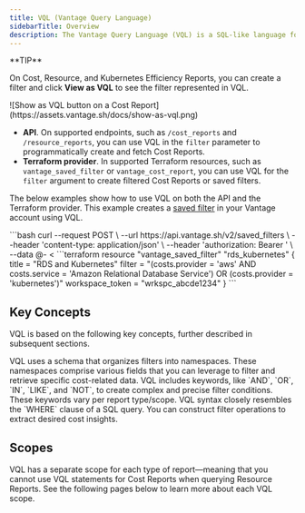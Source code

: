 ```yaml
---
title: VQL (Vantage Query Language)
sidebarTitle: Overview
description: The Vantage Query Language (VQL) is a SQL-like language for filtering cloud cost data. It includes a normalized schema across cloud providers and basic filter syntax for creating complex filters. VQL is currently available as part of the [Vantage API](https://vantage.readme.io/reference/general) as well as within the [Vantage Terraform provider](/terraform).
---
```


<Tip>
**TIP**

On Cost, Resource, and Kubernetes Efficiency Reports, you can create a filter and click **View as VQL** to see the filter represented in VQL.

<Frame>
![Show as VQL button on a Cost Report](https://assets.vantage.sh/docs/show-as-vql.png)
</Frame>
</Tip>

- **API**. On supported endpoints, such as `/cost_reports` and `/resource_reports`, you can use VQL in the `filter` parameter to programmatically create and fetch Cost Reports.
- **Terraform provider**. In supported Terraform resources, such as `vantage_saved_filter` or `vantage_cost_report`, you can use VQL for the `filter` argument to create filtered Cost Reports or saved filters.

The below examples show how to use VQL on both the API and the Terraform provider. This example creates a [saved filter](/cost_reports#saved-filters) in your Vantage account using VQL.

<Tabs>
  <Tab title="API">
    ```bash
        curl --request POST \
            --url https://api.vantage.sh/v2/saved_filters \
            --header 'content-type: application/json' \
            --header 'authorization: Bearer <ACCESS_TOKEN>' \
            --data @- <<EOF
        {
        "filter": "(costs.provider = 'aws' AND costs.service = 'Amazon Relational Database Service') OR (costs.provider = 'kubernetes')",
        "title": "RDS and Kubernetes",
        "workspace_token": "wrkspc_abcde12345"
        }
        EOF
    ```
  </Tab>
  <Tab title="Terraform Provider">
    ```terraform
        resource "vantage_saved_filter" "rds_kubernetes" {
            title  = "RDS and Kubernetes"
            filter = "(costs.provider = 'aws' AND costs.service = 'Amazon Relational Database Service') OR (costs.provider = 'kubernetes')"
            workspace_token = "wrkspc_abcde1234"
        }
    ```
  </Tab>
</Tabs>


## Key Concepts

VQL is based on the following key concepts, further described in subsequent sections.

<Tabs>
  <Tab title="Schema">
    VQL uses a schema that organizes filters into namespaces. These namespaces comprise various fields that you can leverage to filter and retrieve specific cost-related data.
  </Tab>
  <Tab title="Keywords">
    VQL includes keywords, like `AND`, `OR`, `IN`, `LIKE`, and `NOT`, to create complex and precise filter conditions. These keywords vary per report type/scope.
  </Tab>
  <Tab title="Syntax">
    VQL syntax closely resembles the `WHERE` clause of a SQL query. You can construct filter operations to extract desired cost insights.
  </Tab>
</Tabs>

## Scopes

VQL has a separate scope for each type of report—meaning that you cannot use VQL statements for Cost Reports when querying Resource Reports. See the following pages below to learn more about each VQL scope.

<Columns cols={2}>
  <Card href="/vql_cost_report" title="VQL for Cost Reports" icon="chart-line" horizontal />
  <Card href="/vql_resource_report" title="VQL for Resource Reports" icon="chart-area" horizontal />
  <Card href="/vql_kubernetes_efficiency_report" title="VQL for Kubernetes Efficiency Reports" icon="dharmachakra" horizontal />
  <Card href="/vql_financial_commitment_report" title="VQL for Financial Commitment Reports" icon="money-bill" horizontal />
  <Card href="/vql_network_flow_report" title="VQL for Network Flow Reports" icon="network-wired" horizontal />
</Columns>
